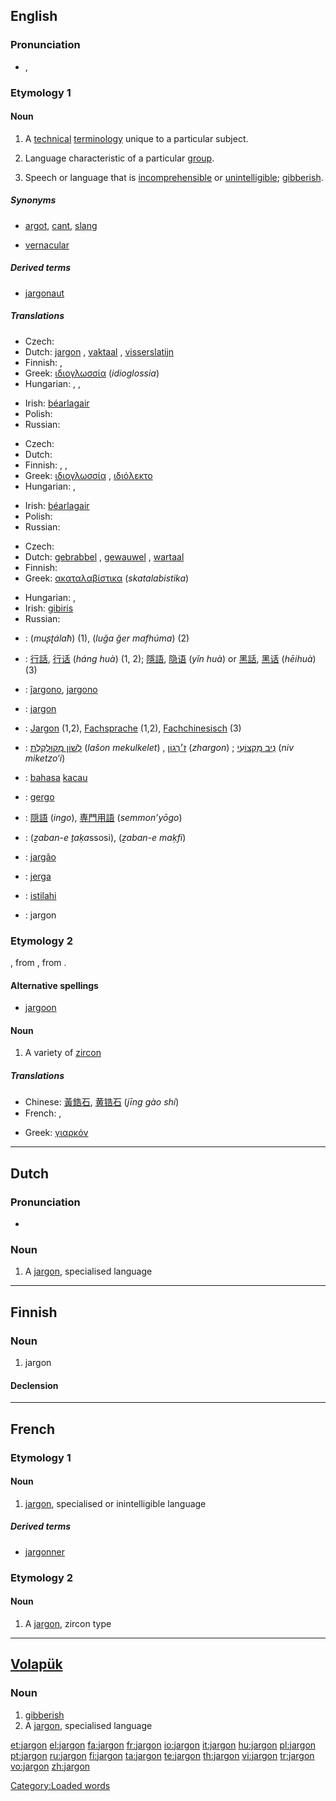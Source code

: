 {{wikipedia}}
{{also|Jargon}}
==English==

===Pronunciation===
* {{IPA|/dʒɑː(ɹ).ɡən/}}, {{SAMPA|/dZA:(r)g@n/}}
*: {{rhymes|ɑː(r)ɡən}}

===Etymology 1===
{{etyl|fro}} {{term|jargon||[[gibberish]]|lang=fro}}

====Noun====
{{en-noun|s|-}}

# {{uncountable}} A [[technical]] [[terminology]] unique to a particular subject.
# {{countable}} Language characteristic of a particular [[group]].
# {{uncountable}} Speech or language that is [[incomprehensible]] or [[unintelligible]]; [[gibberish]].

=====Synonyms=====
* {{sense|language characteristic of a group}} [[argot]], [[cant]], [[slang]]
* [[vernacular]]

=====Derived terms=====
* [[jargonaut]]

=====Translations=====
{{trans-top|technical terminology unique to a particular subject}}
* Czech: {{t-|cs|žargon|m}}
* Dutch: [[#Dutch|jargon]] {{n}}, [[vaktaal]] {{f}}, [[visserslatijn]] {{n}}
* Finnish: {{t+|fi|jargon}}, {{t+|fi|ammattikieli}}
* Greek: [[ιδιογλωσσία]] (''idioglossia'') {{f}}
* Hungarian: {{t|hu|szaknyelv}}, {{t|hu|szakzsargon}}, {{t|hu|szakmai nyelv}}
{{trans-mid}}
* Irish: [[béarlagair]] {{m}}
* Polish: {{t+|pl|żargon|m}}
* Russian: {{t+|ru|жаргон|m|tr=''žargón''|sc=Cyrl}}
{{trans-bottom}}

{{trans-top|language characteristic of a particular group}}
* Czech: {{t-|cs|žargon|m}}
* Dutch: {{t-|nl|jargon|n}}
* Finnish: {{t+|fi|slangi}}, {{t+|fi|jargon}}, {{t+|fi|ammattikieli}}
* Greek: [[ιδιογλωσσία]] {{f}}, [[ιδιόλεκτο]] {{n}}
* Hungarian: {{t-|hu|zsargon}}, {{t+|hu|tolvajnyelv}}
{{trans-mid}}
* Irish: [[béarlagair]] {{m}}
* Polish: {{t+|pl|żargon|m}}
* Russian: {{t+|ru|жаргон|m|tr=''žargón''|sc=Cyrl}}
{{trans-bottom}}

{{trans-top|incomprehensible speech}}
* Czech: {{t-|cs|žargon|m}}
* Dutch: [[gebrabbel]] {{n}}, [[gewauwel]] {{n}}, [[wartaal]]
* Finnish: {{t+|fi|mongerrus}}
* Greek: [[ακαταλαβίστικα]] (''skatalabistika'') {{n|p}}
{{trans-mid}}
* Hungarian: {{t|hu|halandzsa}}, {{t|hu|blabla}}
* Irish: [[gibiris]]
* Russian: {{t|ru|тарабарщина|f|tr=tarabárš'ina|sc=Cyrl}}
{{trans-bottom}}

{{checktrans-top}}
* {{ttbc|Arabic}}: {{Arab|[[مصطلح]]}} (''muʂʈálaħ'') {{m}} (1), {{Arab|[[لغة غير مفهومة]]}} (''luğa ğer mafhúma'') {{f}} (2)
* {{ttbc|Chinese}}: [[行話]], [[行话]] (''háng huà'') (1, 2); [[隱語]], [[隐语]] (''yǐn huà'') or [[黑話]], [[黑话]] (''hēihuà'') (3)
* {{ttbc|Esperanto}}: [[ĵargono]], [[jargono]]
* {{ttbc|French}}: [[jargon#French|jargon]] {{m}}
* {{ttbc|German}}: [[Jargon#German|Jargon]] {{m}} (1,2), [[Fachsprache]] {{f}} (1,2), [[Fachchinesisch]] (3)
* {{ttbc|Hebrew}}: [[לשון מקולקלת|לְשׁוֹן מְקוּלְקֶלֶת]] (''lašon mekulkelet'') {{f}}, [[ז׳רגון|ז׳רְגוֹן]] (''zhargon'') {{m}}; [[ניב מקצועי|נִיב מִקְצוֹעִי]] (''niv miketzo‘i'') {{m}}
{{trans-mid}}
* {{ttbc|Indonesian}}: [[bahasa]] [[kacau]]
* {{ttbc|Italian}}: [[gergo]] {{m}}
* {{ttbc|Japanese}}: [[隠語]] (''ingo''), [[専門用語]] (''semmon’yōgo'')
* {{ttbc|Persian}}: {{fa-Arab|[[زبان تخصصی]]}} (''ẕaban-e ṯaḳa''ssosi), {{fa-Arab|[[زبان مخفی]]}} (''ẕaban-e maḳfi'')
* {{ttbc|Portuguese}}: [[jargão]] {{m}}
* {{ttbc|Spanish}}: [[jerga]] {{f}}
* {{ttbc|Swahili}}: [[istilahi]]
* {{ttbc|Volapük}}: jargon
{{trans-bottom}}

===Etymology 2===
{{etyl|fr}}, from {{etyl|it}} {{term|giargone|lang=it}}, from {{etyl|fa}} {{term|زر گون|sc=fa-Arab|tr=zar gun||gold-colored|lang=fr}}.

====Alternative spellings====
* [[jargoon]]

====Noun====
{{en-noun}}

# A variety of [[zircon]]

=====Translations=====
{{trans-top|variety of zircon}}
* Chinese: [[黃鋯石]], [[黄锆石]] (''jīng gào shí'')
* French: {{t+|fr|jargon}}, {{t+|fr|zircon|m}}
{{trans-mid}}
* Greek: [[γιαρκόν]] {{n}}
{{trans-bottom}}

----

==Dutch==

===Pronunciation===
* {{IPA|/ˈjargon/|lang=nl}}

===Noun===
{{infl|nl|noun|g=n}}

# A [[#English|jargon]], specialised language

----

==Finnish==
{{Finnish index|j|a}}

===Noun===
{{fi-noun|jargon|type=kalsium}}

# jargon

====Declension====
{{fi-decl-tuoli|jargon|||a}}

----

==French==

===Etymology 1===

====Noun====
{{fr-noun|m}}

# [[#English|jargon]], specialised or inintelligible language

=====Derived terms=====
* [[jargonner]]

===Etymology 2===

====Noun====
{{fr-noun|m}}

# A [[#English|jargon]], zircon type

----

==[[Volapük]]==

===Noun===
{{infl|vo|noun}}

# [[gibberish]]
# A [[#English|jargon]], specialised language

[[Category:Loaded words]]

[[et:jargon]]
[[el:jargon]]
[[fa:jargon]]
[[fr:jargon]]
[[io:jargon]]
[[it:jargon]]
[[hu:jargon]]
[[pl:jargon]]
[[pt:jargon]]
[[ru:jargon]]
[[fi:jargon]]
[[ta:jargon]]
[[te:jargon]]
[[th:jargon]]
[[vi:jargon]]
[[tr:jargon]]
[[vo:jargon]]
[[zh:jargon]]
